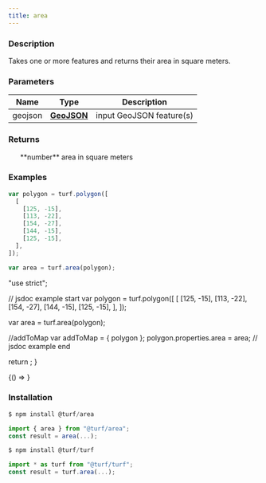 ```yaml
---
title: area
---
```



### Description

Takes one or more features and returns their area in square meters.

### Parameters

| Name    | Type                                                         | Description              |
| ------- | ------------------------------------------------------------ | ------------------------ |
| geojson | **[GeoJSON](https://tools.ietf.org/html/rfc7946#section-3)** | input GeoJSON feature(s) |

### Returns

<ul>
  **number** area in square meters

</ul>

### Examples

```javascript
var polygon = turf.polygon([
  [
    [125, -15],
    [113, -22],
    [154, -27],
    [144, -15],
    [125, -15],
  ],
]);

var area = turf.area(polygon);
```

  "use strict";

  // jsdoc example start
  var polygon = turf.polygon([
    [
      [125, -15],
      [113, -22],
      [154, -27],
      [144, -15],
      [125, -15],
    ],
  ]);

  var area = turf.area(polygon);

  //addToMap
  var addToMap = { polygon };
  polygon.properties.area = area;
  // jsdoc example end

  return <ExampleMap addToMap={addToMap} />;
}

<BrowserOnly>{() => <Map0 />}</BrowserOnly>

### Installation

```javascript
$ npm install @turf/area

import { area } from "@turf/area";
const result = area(...);
```

```javascript
$ npm install @turf/turf

import * as turf from "@turf/turf";
const result = turf.area(...);
```
